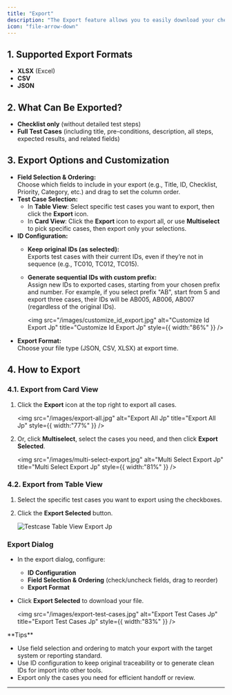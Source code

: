 ```yaml
---
title: "Export"
description: "The Export feature allows you to easily download your checklist or test cases in multiple formats for use in other tools, documentation, or reporting. You have full control over data selection, field order, test case IDs, and export format."
icon: "file-arrow-down"
---
```


## 1. Supported Export Formats

- **XLSX** (Excel)
- **CSV**
- **JSON**

## 2. What Can Be Exported?

- **Checklist only** (without detailed test steps)
- **Full Test Cases** (including title, pre-conditions, description, all steps, expected results, and related fields)

## 3. Export Options and Customization

- **Field Selection & Ordering:**\
  Choose which fields to include in your export (e.g., Title, ID, Checklist, Priority, Category, etc.) and drag to set the column order.
- **Test Case Selection:**
  - In **Table View**: Select specific test cases you want to export, then click the **Export** icon.
  - In **Card View**: Click the **Export** icon to export all, or use **Multiselect** to pick specific cases, then export only your selections.
- **ID Configuration:**
  - **Keep original IDs (as selected):**\
    Exports test cases with their current IDs, even if they’re not in sequence (e.g., TC010, TC012, TC015).
  - **Generate sequential IDs with custom prefix:**\
    Assign new IDs to exported cases, starting from your chosen prefix and number. For example, if you select prefix "AB", start from 5 and export three cases, their IDs will be AB005, AB006, AB007 (regardless of the original IDs).

    <img
      src="/images/customize_id_export.jpg"
      alt="Customize Id Export Jp"
      title="Customize Id Export Jp"
      style={{ width:"86%" }}
    />
- **Export Format:**\
  Choose your file type (JSON, CSV, XLSX) at export time.

## 4. How to Export

### 4.1. Export from Card View

1. Click the **Export** icon at the top right to export all cases.

   <img
     src="/images/export-all.jpg"
     alt="Export All Jp"
     title="Export All Jp"
     style={{ width:"77%" }}
   />
2. Or, click **Multiselect**, select the cases you need, and then click **Export Selected**.

   <img
     src="/images/multi-select-export.jpg"
     alt="Multi Select Export Jp"
     title="Multi Select Export Jp"
     style={{ width:"81%" }}
   />

### 4.2. Export from Table View

1. Select the specific test cases you want to export using the checkboxes.
2. Click the **Export Selected** button.

   ![Testcase Table View Export Jp](/images/testcase-table-view-export.jpg)

### Export Dialog

- In the export dialog, configure:
  - **ID Configuration**
  - **Field Selection & Ordering** (check/uncheck fields, drag to reorder)
  - **Export Format**
- Click **Export Selected** to download your file.

  <img
    src="/images/export-test-cases.jpg"
    alt="Export Test Cases Jp"
    title="Export Test Cases Jp"
    style={{ width:"83%" }}
  />

<Note>
  **Tips**

  - Use field selection and ordering to match your export with the target system or reporting standard.
  - Use ID configuration to keep original traceability or to generate clean IDs for import into other tools.
  - Export only the cases you need for efficient handoff or review.
</Note>

---
